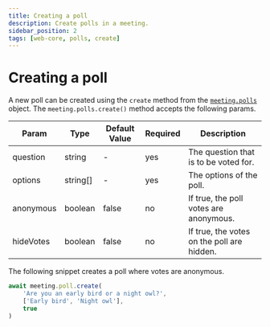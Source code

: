 ```yaml
---
title: Creating a poll
description: Create polls in a meeting.
sidebar_position: 2
tags: [web-core, polls, create]
---
```


# Creating a poll

A new poll can be created using the `create` method from the [`meeting.polls`](./introduction) object. The `meeting.polls.create()` method accepts the following params.

| Param     | Type     | Default Value | Required | Description                                                |
|-----------|----------|---------------|----------|------------------------------------------------------------|
| question  | string   |       -       | yes      | The question that is to be voted for.                      |
| options   | string[] |       -       | yes      | The options of the poll.                                   |
| anonymous | boolean  | false         | no       | If true, the poll votes are anonymous.                     |
| hideVotes | boolean  | false         | no       | If true, the votes on the poll are hidden.                 |

The following snippet creates a poll where votes are anonymous.

```ts
await meeting.poll.create(
    'Are you an early bird or a night owl?',
    ['Early bird', 'Night owl'],
    true
)
```
